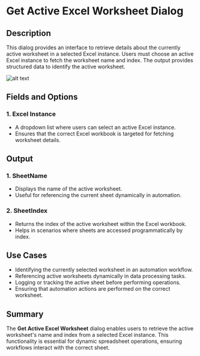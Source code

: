 # Get Active Excel Worksheet Dialog

## Description

This dialog provides an interface to retrieve details about the currently active worksheet in a selected Excel instance. Users must choose an active Excel instance to fetch the worksheet name and index. The output provides structured data to identify the active worksheet.

![alt text](../assets/excel/get-active-excel-worksheet.png)

## Fields and Options

### 1. **Excel Instance** 

- A dropdown list where users can select an active Excel instance.
- Ensures that the correct Excel workbook is targeted for fetching worksheet details.

## Output

### 1. **SheetName**  

- Displays the name of the active worksheet.
- Useful for referencing the current sheet dynamically in automation.

### 2. **SheetIndex**  

- Returns the index of the active worksheet within the Excel workbook.
- Helps in scenarios where sheets are accessed programmatically by index.

## Use Cases

- Identifying the currently selected worksheet in an automation workflow.
- Referencing active worksheets dynamically in data processing tasks.
- Logging or tracking the active sheet before performing operations.
- Ensuring that automation actions are performed on the correct worksheet.

## Summary

The **Get Active Excel Worksheet** dialog enables users to retrieve the active worksheet's name and index from a selected Excel instance. This functionality is essential for dynamic spreadsheet operations, ensuring workflows interact with the correct sheet.